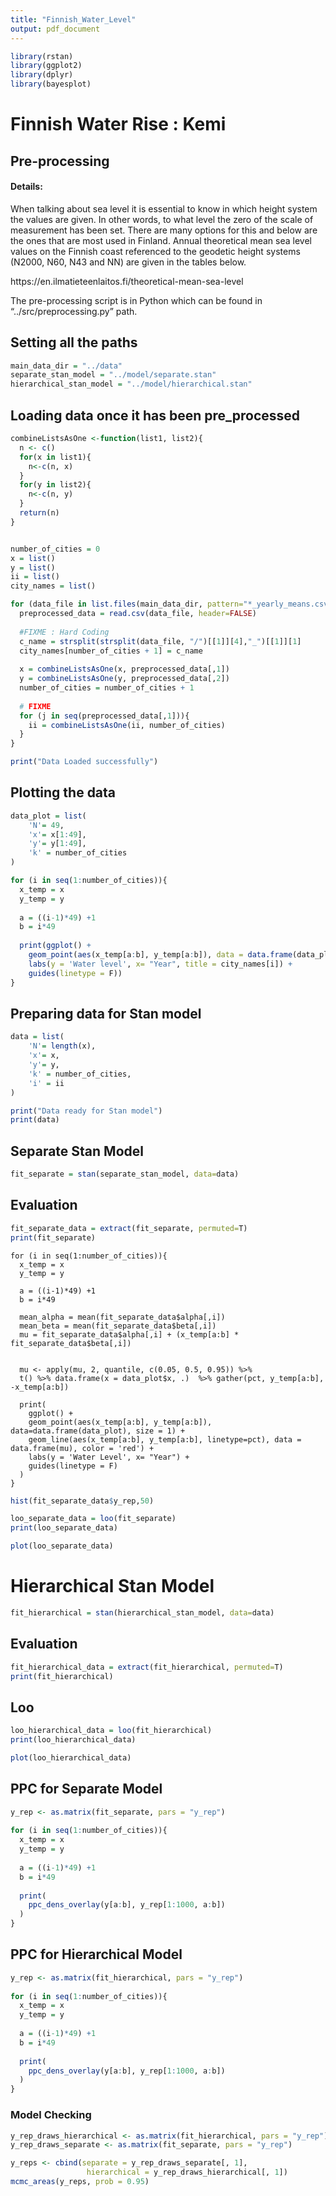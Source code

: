```yaml
---
title: "Finnish_Water_Level"
output: pdf_document
---
```


```r
library(rstan)
library(ggplot2)
library(dplyr)
library(bayesplot)
```

# Finnish Water Rise : Kemi

## Pre-processing

#### Details:

When talking about sea level it is essential to know in which height system the values are given. In other words, to what level the zero of the scale of measurement has been set. There are many options for this and below are the ones that are most used in Finland. Annual theoretical mean sea level values on the Finnish coast referenced to the geodetic height systems (N2000, N60, N43 and NN) are given in the tables below.

https://en.ilmatieteenlaitos.fi/theoretical-mean-sea-level

The pre-processing script is in Python which can be found in "../src/preprocessing.py" path.

## Setting all the paths

```r
main_data_dir = "../data"
separate_stan_model = "../model/separate.stan"
hierarchical_stan_model = "../model/hierarchical.stan"
```

## Loading data once it has been pre_processed

```r

combineListsAsOne <-function(list1, list2){
  n <- c()
  for(x in list1){
    n<-c(n, x)
  }
  for(y in list2){
    n<-c(n, y)
  }
  return(n)
}


number_of_cities = 0
x = list()
y = list()
ii = list()
city_names = list()

for (data_file in list.files(main_data_dir, pattern="*_yearly_means.csv", full.names=TRUE, recursive = TRUE)){
  preprocessed_data = read.csv(data_file, header=FALSE)
  
  #FIXME : Hard Coding
  c_name = strsplit(strsplit(data_file, "/")[[1]][4],"_")[[1]][1]
  city_names[number_of_cities + 1] = c_name
    
  x = combineListsAsOne(x, preprocessed_data[,1])
  y = combineListsAsOne(y, preprocessed_data[,2])
  number_of_cities = number_of_cities + 1
  
  # FIXME
  for (j in seq(preprocessed_data[,1])){
    ii = combineListsAsOne(ii, number_of_cities)
  }
}

print("Data Loaded successfully")
```

## Plotting the data

```r
data_plot = list(
    'N'= 49,
    'x'= x[1:49],
    'y'= y[1:49],
    'k' = number_of_cities
)

for (i in seq(1:number_of_cities)){
  x_temp = x
  y_temp = y
  
  a = ((i-1)*49) +1
  b = i*49
  
  print(ggplot() +
    geom_point(aes(x_temp[a:b], y_temp[a:b]), data = data.frame(data_plot), size = 1) +
    labs(y = 'Water level', x= "Year", title = city_names[i]) +
    guides(linetype = F))
}

```

## Preparing data for Stan model

```r
data = list(
    'N'= length(x),
    'x'= x,
    'y'= y,
    'k' = number_of_cities,
    'i' = ii
)

print("Data ready for Stan model")
print(data)
```

## Separate Stan Model

```r
fit_separate = stan(separate_stan_model, data=data)
```

## Evaluation

```r
fit_separate_data = extract(fit_separate, permuted=T)
print(fit_separate)
```

```
for (i in seq(1:number_of_cities)){
  x_temp = x
  y_temp = y
  
  a = ((i-1)*49) +1
  b = i*49
  
  mean_alpha = mean(fit_separate_data$alpha[,i])
  mean_beta = mean(fit_separate_data$beta[,i])
  mu = fit_separate_data$alpha[,i] + (x_temp[a:b] * fit_separate_data$beta[,i])
  
  
  mu <- apply(mu, 2, quantile, c(0.05, 0.5, 0.95)) %>%
  t() %>% data.frame(x = data_plot$x, .)  %>% gather(pct, y_temp[a:b], -x_temp[a:b])
  
  print(
    ggplot() +
    geom_point(aes(x_temp[a:b], y_temp[a:b]), data=data.frame(data_plot), size = 1) +
    geom_line(aes(x_temp[a:b], y_temp[a:b], linetype=pct), data = data.frame(mu), color = 'red') +
    labs(y = 'Water Level', x= "Year") +
    guides(linetype = F)
  )
}

```

```r
hist(fit_separate_data$y_rep,50)
```


```r
loo_separate_data = loo(fit_separate)
print(loo_separate_data)
```


```r
plot(loo_separate_data)
```

# Hierarchical Stan Model

```r
fit_hierarchical = stan(hierarchical_stan_model, data=data)
```

## Evaluation

```r
fit_hierarchical_data = extract(fit_hierarchical, permuted=T)
print(fit_hierarchical)
```



## Loo
```r
loo_hierarchical_data = loo(fit_hierarchical)
print(loo_hierarchical_data)
```

```r
plot(loo_hierarchical_data)
```

## PPC for Separate Model

```r
y_rep <- as.matrix(fit_separate, pars = "y_rep")
  
for (i in seq(1:number_of_cities)){
  x_temp = x
  y_temp = y
  
  a = ((i-1)*49) +1
  b = i*49
  
  print(
    ppc_dens_overlay(y[a:b], y_rep[1:1000, a:b])
  )
}
```

## PPC for Hierarchical Model

```r
y_rep <- as.matrix(fit_hierarchical, pars = "y_rep")
  
for (i in seq(1:number_of_cities)){
  x_temp = x
  y_temp = y
  
  a = ((i-1)*49) +1
  b = i*49
  
  print(
    ppc_dens_overlay(y[a:b], y_rep[1:1000, a:b])
  )
}
```


### Model Checking

```r
y_rep_draws_hierarchical <- as.matrix(fit_hierarchical, pars = "y_rep")
y_rep_draws_separate <- as.matrix(fit_separate, pars = "y_rep")

y_reps <- cbind(separate = y_rep_draws_separate[, 1],
                 hierarchical = y_rep_draws_hierarchical[, 1])
mcmc_areas(y_reps, prob = 0.95)
```
